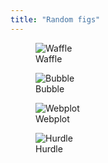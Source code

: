 ```yaml
---
title: "Random figs"
---
```


![Waffle](waffle.png)

![Bubble](bubble.png)

![Webplot](plotweb.png)

![Hurdle](hurdle count.png)